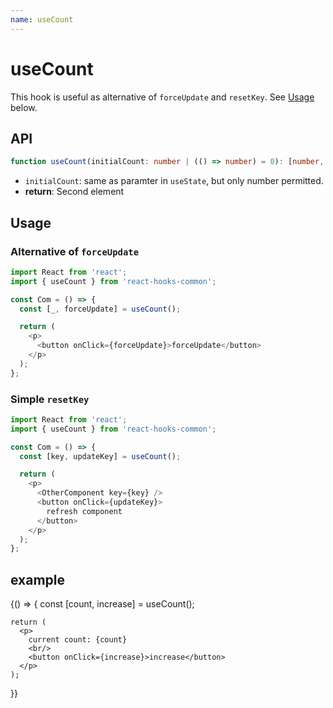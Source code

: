```yaml
---
name: useCount
---
```


# useCount
This hook is useful as alternative of `forceUpdate` and `resetKey`. See [Usage](#usage) below.

## API
```typescript
function useCount(initialCount: number | (() => number) = 0): [number, (offset: number) => void];
```
- `initialCount`: same as paramter in `useState`, but only number permitted.
- **return**: Second element 

## Usage

### Alternative of `forceUpdate`
```js
import React from 'react';
import { useCount } from 'react-hooks-common';

const Com = () => {
  const [_, forceUpdate] = useCount();

  return (
    <p>
      <button onClick={forceUpdate}>forceUpdate</button>
    </p>
  );
};
```

### Simple `resetKey`
```js
import React from 'react';
import { useCount } from 'react-hooks-common';

const Com = () => {
  const [key, updateKey] = useCount();

  return (
    <p>
      <OtherComponent key={key} />
      <button onClick={updateKey}>
        refresh component
      </button>
    </p>
  );
};
```

## example

<Playground>
  {() => {
    const [count, increase] = useCount();

    return (
      <p>
        current count: {count}
        <br/>
        <button onClick={increase}>increase</button>
      </p>
    );
  }}
</Playground>